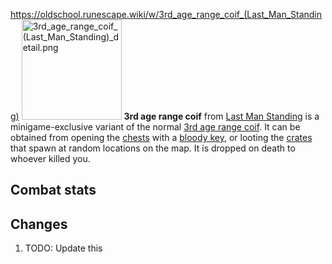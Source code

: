 https://oldschool.runescape.wiki/w/3rd_age_range_coif_(Last_Man_Standing)
{{Infobox Item
|name = 3rd age range coif
|image = [[File:3rd age range coif (Last Man Standing).png]]
|release = [[4 August]] [[2016]]
|update = Last Man Standing Beta and Splashing Restrictions  # TODO: Update this
|members = No
|quest = No
|tradeable = No
|placeholder = No
|equipable = Yes
|stackable = No
|noteable = Yes
|options = Wear, Drop
|examine = Fabulously ancient range protection crafted from white dragonhide.
|value = 20
|alchable = No
|weight = 1.0
|id = 27201
}}
[[File:3rd age range coif (Last Man Standing) detail.png|160px|left]]
'''3rd age range coif''' from [[Last Man Standing]] is a minigame-exclusive variant of the normal [[3rd age range coif]]. It can be obtained from opening the [[Chest (Last Man Standing)|chests]] with a [[bloody key]], or looting the [[Crate (Last Man Standing)|crates]] that spawn at random locations on the map. It is dropped on death to whoever killed you.

==Combat stats==
{{Infobox Bonuses
|astab = 0
|aslash = 0
|acrush = 0
|amagic = -2
|arange = 9
|dstab = 4
|dslash = 7
|dcrush = 10
|dmagic = 5
|drange = 8
|str = 0
|rstr = 0
|mdmg = 0
|prayer = 0
|slot = head
|image = [[File:3rd age range coif equipped male.png|160px]]
|altimage = [[File:3rd age range coif equipped female.png|160px]]
}}

==Changes==
# TODO: Update this
{{Subject changes header}}
{{Subject changes
|date = 4 August 2016
|update = Last Man Standing
|change = The item was made fully available with the release of Last Man Standing.
}}
{{Subject changes footer}}

{{Last Man Standing In-game Items}}